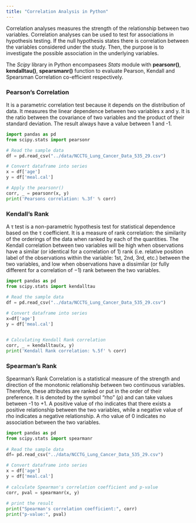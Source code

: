 ```yaml
---
title: "Correlation Analysis in Python"
---
```


Correlation analyses measures the strength of the relationship between two variables. Correlation analyses can be used to test for associations in hypothesis testing. If the null hypothesis states there is correlation between the variables considered under the study. Then, the purpose is to investigate the possible association in the underlying variables.

The *Scipy* library in Python encompasees *Stats* module with **pearsonr()**, **kendalltau()**, **spearsmanr()** function to evaluate Pearson, Kendall and Spearsman Correlation co-efficient respectively.

### Pearson's Correlation

It is a parametric correlation test because it depends on the distribution of data. It measures the linear dependence between two variables x and y. It is the ratio between the covariance of two variables and the product of their standard deviation. The result always have a value between 1 and -1.

```python

import pandas as pd
from scipy.stats import pearsonr

# Read the sample data
df = pd.read_csv("../data/NCCTG_Lung_Cancer_Data_535_29.csv")

# Convert dataframe into series
x = df['age']
y = df['meal.cal']

# Apply the pearsonr()
corr, _ = pearsonr(x, y)
print('Pearsons correlation: %.3f' % corr)

```

### Kendall's Rank

A τ test is a non-parametric hypothesis test for statistical dependence based on the τ coefficient. It is a measure of rank correlation: the similarity of the orderings of the data when ranked by each of the quantities. The Kendall correlation between two variables will be high when observations have a similar (or identical for a correlation of 1) rank (i.e. relative position label of the observations within the variable: 1st, 2nd, 3rd, etc.) between the two variables, and low when observations have a dissimilar (or fully different for a correlation of −1) rank between the two variables.

```python

import pandas as pd
from scipy.stats import kendalltau 

# Read the sample data
df = pd.read_csv("../data/NCCTG_Lung_Cancer_Data_535_29.csv")
  
# Convert dataframe into series
x=df['age']
y = df['meal.cal']


# Calculating Kendall Rank correlation 
corr, _ = kendalltau(x, y) 
print('Kendall Rank correlation: %.5f' % corr) 

```

### Spearman's Rank

Spearman’s Rank Correlation is a statistical measure of the strength and direction of the monotonic relationship between two continuous variables. Therefore, these attributes are ranked or put in the order of their preference. It is denoted by the symbol “rho” (ρ) and can take values between -1 to +1. A positive value of rho indicates that there exists a positive relationship between the two variables, while a negative value of rho indicates a negative relationship. A rho value of 0 indicates no association between the two variables.

```python

import pandas as pd
from scipy.stats import spearmanr
 
# Read the sample data
df= pd.read_csv("../data/NCCTG_Lung_Cancer_Data_535_29.csv")

# Convert dataframe into series
x = df['age']
y = df['meal.cal']
 
# calculate Spearman's correlation coefficient and p-value
corr, pval = spearmanr(x, y)
 
# print the result
print("Spearman's correlation coefficient:", corr)
print("p-value:", pval)

```
